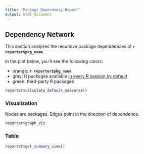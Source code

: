 ```yaml
---
title: "Package Dependency Report"
output: html_document
---
```


## Dependency Network

This section analyzes the recursive package dependencies of **`r reporter$pkg_name`**. 

In the plot below, you'll see the following colors:

- orange: **`r reporter$pkg_name`**
- gray: R packages available [in every R session by default](https://cran.r-project.org/doc/manuals/r-release/R-admin.html#Default-packages)
- green: third-party R packages

```r
reporter$calculate_default_measures()
```

### Visualization

Nodes are packages. Edges point in the direction of dependence.

```r
reporter$graph_viz
```

### Table

```r
reporter$get_summary_view()
```
